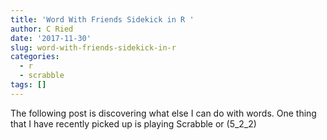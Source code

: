 ```yaml
---
title: 'Word With Friends Sidekick in R '
author: C Ried
date: '2017-11-30'
slug: word-with-friends-sidekick-in-r
categories:
  - r
  - scrabble
tags: []
---
```


The following post is discovering what else I can do with words. One thing that I have recently picked up is playing Scrabble or (5_2_2)